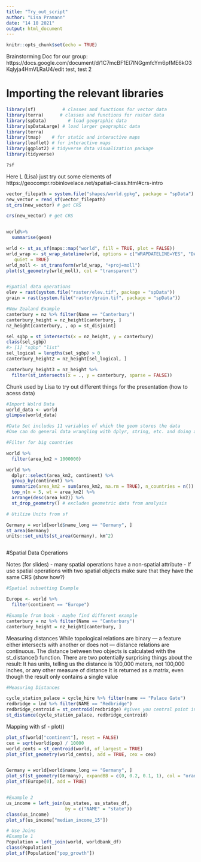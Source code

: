 ```yaml
---
title: "Try_out_script"
author: "Lisa Pramann"
date: "14 10 2021"
output: html_document
---
```


```r
knitr::opts_chunk$set(echo = TRUE)
```

Brainstorming Doc for our group: https://docs.google.com/document/d/1C7mcBF1EI7lNGgmfcYm6pfME6kO3Kqlyja4HmVLRaU4/edit
test, test 2


# Importing the relevant libraries 
```r

library(sf)          # classes and functions for vector data
library(terra)      # classes and functions for raster data
library(spData)        # load geographic data
library(spDataLarge) # load larger geographic data
library(terra)
library(tmap)    # for static and interactive maps
library(leaflet) # for interactive maps
library(ggplot2) # tidyverse data visualization package
library(tidyverse)

?sf
```


Here L (Lisa) just try out some elements of https://geocompr.robinlovelace.net/spatial-class.html#crs-intro

```r
vector_filepath = system.file("shapes/world.gpkg", package = "spData")
new_vector = read_sf(vector_filepath)
st_crs(new_vector) # get CRS

crs(new_vector) # get CRS


world%>% 
  summarise(geom)

wrld <- st_as_sf(maps::map("world", fill = TRUE, plot = FALSE))
wrld_wrap <- st_wrap_dateline(wrld, options = c("WRAPDATELINE=YES", "DATELINEOFFSET=180"),
   quiet = TRUE)
wrld_moll <- st_transform(wrld_wrap, "+proj=moll")
plot(st_geometry(wrld_moll), col = "transparent")


#Spatial data operations
elev = rast(system.file("raster/elev.tif", package = "spData"))
grain = rast(system.file("raster/grain.tif", package = "spData"))

#New Zealand Example 
canterbury = nz %>% filter(Name == "Canterbury")
canterbury_height = nz_height[canterbury, ]
nz_height[canterbury, , op = st_disjoint]

sel_sgbp = st_intersects(x = nz_height, y = canterbury)
class(sel_sgbp)
#> [1] "sgbp" "list"
sel_logical = lengths(sel_sgbp) > 0
canterbury_height2 = nz_height[sel_logical, ]

canterbury_height3 = nz_height %>%
  filter(st_intersects(x = ., y = canterbury, sparse = FALSE))
```


Chunk used by Lisa to try out different things for the presentation (how to acess data)

```r
#Import Wolrd Data 
world_data <- world
glimpse(world_data)

#Data Set includes 11 variables of which the geom stores the data 
#One can do general data wrangling with dplyr, string, etc. and doing attribute data operations 

#Filter for big countries 

world %>%
  filter(area_km2 > 1000000)

world %>% 
  dplyr::select(area_km2, continent) %>% 
  group_by(continent) %>% 
  summarize(area_km2 = sum(area_km2, na.rm = TRUE), n_countries = n()) %>% 
  top_n(n = 5, wt = area_km2) %>%
  arrange(desc(area_km2)) %>%
  st_drop_geometry() # excludes geometric data from analysis 

# Utilize Units from sf 

Germany = world[world$name_long == "Germany", ]
st_area(Germany)
units::set_units(st_area(Germany), km^2)



```

#Spatial Data Operations 

Notes (for slides)
- many spatial operations have a non-spatial attribute 
- If use spatial operations with two spatial objects make sure that they have the same CRS 
(show how?)


```r
#Spatial subsetting Example

Europe <- world %>% 
  filter(continent == "Europe")

#Example from book - maybe find different example 
canterbury = nz %>% filter(Name == "Canterbury")
canterbury_height = nz_height[canterbury, ]


```


Measuring distances
While topological relations are binary — a feature either intersects with another or does not — distance relations are continuous. The distance between two objects is calculated with the st_distance() function. 
There are two potentially surprising things about the result:
It has units, telling us the distance is 100,000 meters, not 100,000 inches, or any other measure of distance
It is returned as a matrix, even though the result only contains a single value
```r
#Measuring Distances 

cycle_station_palace = cycle_hire %>% filter(name == "Palace Gate")
redbridge = lnd %>% filter(NAME == "Redbridge")
redbridge_centroid = st_centroid(redbridge) #gives you central point in selected area
st_distance(cycle_station_palace, redbridge_centroid) 

```

Mapping with sf - plot()
```r
plot_sf(world["continent"], reset = FALSE)
cex = sqrt(world$pop) / 10000
world_cents = st_centroid(world, of_largest = TRUE)
plot_sf(st_geometry(world_cents), add = TRUE, cex = cex)


Germany = world[world$name_long == "Germany", ]
plot_sf(st_geometry(Germany), expandBB = c(0, 0.2, 0.1, 1), col = "orange", lwd = 3)
plot_sf(Europe[0], add = TRUE)


#Example 2
us_income = left_join(us_states, us_states_df,
                      by = c("NAME" = "state"))
class(us_income)
plot_sf(us_income["median_income_15"])

# Use Joins
#Example 1
Population = left_join(world, worldbank_df)
class(Population)
plot_sf(Population["pop_growth"])

```


